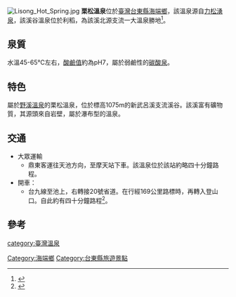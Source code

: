 {{coord|23.1979087|N|121.0371977|E|format=dms|display=title|scale:100000}}
[[File:Lisong_Hot_Spring.jpg|thumb]]
'''栗松溫泉'''位於[[臺灣|臺灣]][[台東縣|台東縣]][[海端鄉|海端鄉]]，該溫泉源自[[力松湧泉|力松湧泉]]，該溪谷溫泉位於利稻，為該溪北源支流一大溫泉勝地<ref>{{Cite web |url=https://www.lonelyplanet.com/taiwan/chishang/activities/lisong-hot-spring/a/poi-act/1528153/1327641 |title=存档副本 |access-date=2019-08-14 |archive-date=2019-08-14 |archive-url=https://web.archive.org/web/20190814012440/https://www.lonelyplanet.com/taiwan/chishang/activities/lisong-hot-spring/a/poi-act/1528153/1327641 |dead-url=no }}</ref>。

==泉質==
水溫45-65℃左右，[[酸鹼值|酸鹼值]]約為pH7，屬於弱鹼性的[[碳酸泉|碳酸泉]]。

==特色==
屬於[[野溪溫泉|野溪溫泉]]的栗松溫泉，位於標高1075m的新武呂溪支流溪谷。該溪富有礦物質，其源頭來自岩壁，屬於瀑布型的溫泉。
==交通==
*大眾運輸
**鼎東客運往天池方向，至摩天站下車。該溫泉位於該站約略四十分鐘路程。
*開車：
**台九線至池上，右轉接20號省道。在行經169公里路標時，再轉入登山口。自此約有四十分鐘路程<ref>{{Cite web |url=https://tour.taitung.gov.tw/en/attraction/details/507 |title=存档副本 |access-date=2019-08-14 |archive-url=https://web.archive.org/web/20190814012440/https://tour.taitung.gov.tw/en/attraction/details/507 |archive-date=2019-08-14 |dead-url=yes }}</ref>。

==參考==
{{reflist}}

{{温泉小作品}}
{{台灣溫泉}}

[[Category:海端鄉|Category:海端鄉]]
[[category:臺灣溫泉|category:臺灣溫泉]]
[[Category:台東縣旅遊景點|Category:台東縣旅遊景點]]